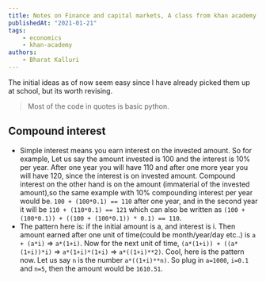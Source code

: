 ```yaml
---
title: Notes on Finance and capital markets, A class from khan academy
publishedAt: "2021-01-21"
tags:
    - economics
    - khan-academy
authors:
    - Bharat Kalluri
---
```


The initial ideas as of now seem easy since I have already picked them up at school, but its worth revising.

> Most of the code in quotes is basic python.

## Compound interest

-   Simple interest means you earn interest on the invested amount. So for example, Let us say the amount invested is 100
    and the interest is 10% per year. After one year you will have 110 and after one more year you will have 120, since
    the interest is on invested amount. Compound interest on the other hand is on the amount (immaterial of the invested
    amount),so the same example with 10% compounding interest per year would be. `100 + (100*0.1) == 110` after one
    year, and in the second year it will be `110 + (110*0.1) == 121` which can also be written as
    `(100 + (100*0.1)) + ((100 + (100*0.1)) * 0.1) == 110`.
-   The pattern here is: if the initial amount is a, and interest is i. Then amount earned after one unit of time(could be
    month/year/day etc..) is `a + (a*i)` => `a*(1+i)`. Now for the next unit of time, `(a*(1+i)) + ((a*(1+i))*i)` =>
    `a*(1+i)*(1+i)` => `a*((1+i)**2)`. Cool, here is the pattern now. Let us say `n` is the number `a*((1+i)**n)`. So
    plug in `a=1000`, `i=0.1` and `n=5`, then the amount would be `1610.51`.
